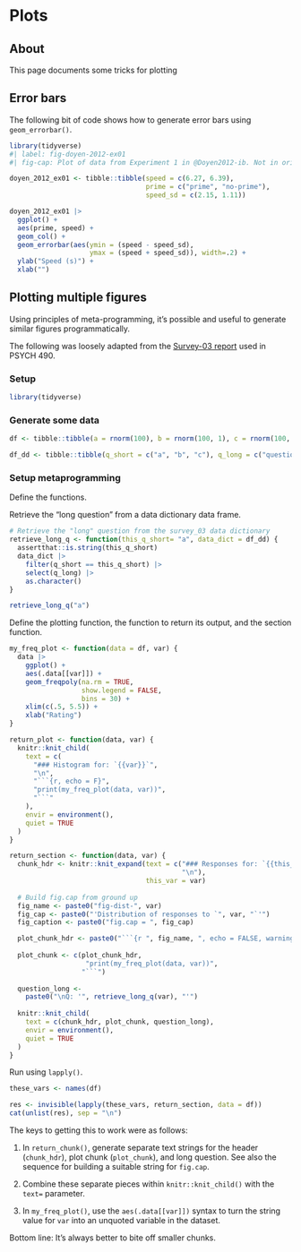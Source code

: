 # Plots

## About

This page documents some tricks for plotting

## Error bars

The following bit of code shows how to generate error bars using `geom_errorbar()`.

```r
library(tidyverse)
#| label: fig-doyen-2012-ex01
#| fig-cap: Plot of data from Experiment 1 in @Doyen2012-ib. Not in original paper.

doyen_2012_ex01 <- tibble::tibble(speed = c(6.27, 6.39), 
                                  prime = c("prime", "no-prime"), 
                                  speed_sd = c(2.15, 1.11))

doyen_2012_ex01 |>
  ggplot() +
  aes(prime, speed) +
  geom_col() +
  geom_errorbar(aes(ymin = (speed - speed_sd), 
                    ymax = (speed + speed_sd)), width=.2) +
  ylab("Speed (s)") +
  xlab("")
```

## Plotting multiple figures

Using principles of meta-programming, it's possible and useful to generate similar figures programmatically.

The following was loosely adapted from the [Survey-03 report](https://psu-psychology.github.io/psych-490-reproducibility-2024-fall/surveys/survey-03.html) used in PSYCH 490.

### Setup

```r
library(tidyverse)
```

### Generate some data

```r
df <- tibble::tibble(a = rnorm(100), b = rnorm(100, 1), c = rnorm(100, sd = 2))

df_dd <- tibble::tibble(q_short = c("a", "b", "c"), q_long = c("question for variable a", "question for variable b", "question for variable c"))
```

### Setup metaprogramming

Define the functions.

Retrieve the "long question" from a data dictionary data frame.

```r
# Retrieve the "long" question from the survey_03 data dictionary
retrieve_long_q <- function(this_q_short= "a", data_dict = df_dd) {
  assertthat::is.string(this_q_short)
  data_dict |>
    filter(q_short == this_q_short) |>
    select(q_long) |>
    as.character()
}

retrieve_long_q("a")
```
  
Define the plotting function, the function to return its output, and the section function.

```r
my_freq_plot <- function(data = df, var) {
  data |>
    ggplot() +
    aes(.data[[var]]) +
    geom_freqpoly(na.rm = TRUE,
                  show.legend = FALSE,
                  bins = 30) +
    xlim(c(.5, 5.5)) +
    xlab("Rating")
}

return_plot <- function(data, var) {
  knitr::knit_child(
    text = c(
      "### Histogram for: `{{var}}`",
      "\n",
      "```{r, echo = F}",
      "print(my_freq_plot(data, var))",
      "```"
    ),
    envir = environment(),
    quiet = TRUE
  )
}

return_section <- function(data, var) {
  chunk_hdr <- knitr::knit_expand(text = c("### Responses for: `{{this_var}}`",
                                           "\n"),
                                  this_var = var)
  
  # Build fig.cap from ground up
  fig_name <- paste0("fig-dist-", var)
  fig_cap <- paste0("'Distribution of responses to `", var, "`'")
  fig_caption <- paste0("fig.cap = ", fig_cap)

  plot_chunk_hdr <- paste0("```{r ", fig_name, ", echo = FALSE, warning = FALSE, ", fig_caption, "}")
  
  plot_chunk <- c(plot_chunk_hdr,
                   "print(my_freq_plot(data, var))",
                  "```")
  
  question_long <-
    paste0("\nQ: '", retrieve_long_q(var), "'")
  
  knitr::knit_child(
    text = c(chunk_hdr, plot_chunk, question_long),
    envir = environment(),
    quiet = TRUE
  )
}
```

Run using `lapply()`.

```r
these_vars <- names(df)

res <- invisible(lapply(these_vars, return_section, data = df))
cat(unlist(res), sep = "\n")
```

::: {.callout-note title="*Post hoc* thoughts"}
The keys to getting this to work were as follows:

1. In `return_chunk()`, generate separate text strings for the header (`chunk_hdr`), plot chunk (`plot_chunk`), and long question. See also the sequence for building a suitable string for `fig.cap`.

2. Combine these separate pieces within `knitr::knit_child()` with the `text=` parameter.

3. In `my_freq_plot()`, use the `aes(.data[[var]])` syntax to turn the string value for `var` into an unquoted variable in the dataset.

Bottom line: It's always better to bite off smaller chunks.
:::
